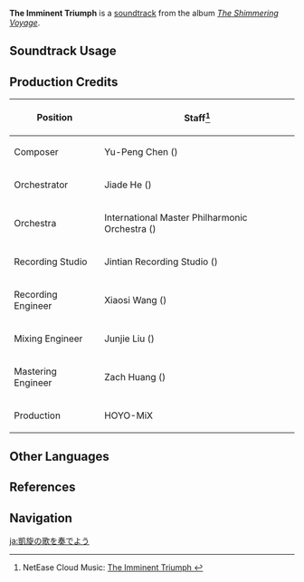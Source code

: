 {{Soundtrack Infobox
|image          = The Shimmering Voyage.png
|album          = The Shimmering Voyage
|disc           = 4
|number         = 53
|featured       =
|featured2      =
|featured3      =
|featured_disc  =
|featured_disc2 =
|featured_disc3 =
|youtube_id     = AKjrDu89Utw
|spotify_id     = 2uob7DClzOnq9jJ81Pzpg8
|previous       = Moon-Eclipsing Chamber
|next           = A Noble Sacrifice
}}
'''The Imminent Triumph''' is a [[soundtrack]] from the album ''[[The Shimmering Voyage]]''.

==Soundtrack Usage==
{{Soundtrack Usage
|quest    = Turning Point//cutscene
|location = 
|domain   = 
}}

==Production Credits==
{| class="wikitable"
! Position
! Staff<ref>NetEase Cloud Music: [https://music.163.com/#/song?id=1861578815 The Imminent Triumph {{zh|凯歌的前奏}}]</ref>
|-
! Composer
| Yu-Peng Chen ({{zh|陈致逸}})
|-
! Orchestrator
| Jiade He ({{zh|何迦德}})
|-
! Orchestra
| International Master Philharmonic Orchestra ({{zh|国际首席爱乐乐团}})
|-
! Recording Studio
| Jintian Recording Studio ({{zh|金田录音棚}})
|-
! Recording Engineer
| Xiaosi Wang ({{zh|王小四}})
|-
! Mixing Engineer
| Junjie Liu ({{zh|刘俊杰}})
|-
! Mastering Engineer
| Zach Huang ({{zh|黄巍}})
|-
! Production
| HOYO-MiX
|}

==Other Languages==
{{Other Languages
|en      = The Imminent Triumph
|zhs     = 凯歌的前奏
|zhs_rm  = Kǎigē de Qiánzòu
|zht     = 凱歌的前奏
|zht_rm  = Kǎigē de Qiánzòu
|zh_tl   = Prelude to a Victory Song
|ja      = 凱旋の歌を奏でよう
|ja_rm   = Gaisen no Uta wo Kanadeyou
|ja_tl   = Play a Victory Song
}}

==References==
{{Reflist}}

==Navigation==
{{Soundtrack Navbox|The Shimmering Voyage|1}}

[[ja:凱旋の歌を奏でよう]]
